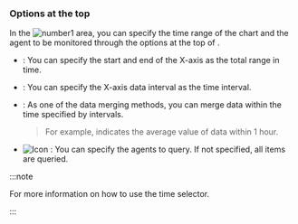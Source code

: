 ### Options at the top

In the ![number1](/img/number-01.png) area, you can specify the time range of the chart and the agent to be monitored through the options at the top of <Cmdname sid="side_counter" className="uitext" />.

- <Cmdname sid="time" className="uitext" />: You can specify the start and end of the X-axis as the total range in time.

- <Cmdname sid="interval" className="uitext" />: You can specify the X-axis data interval as the time interval.

- <Cmdname sid="time_merge" className="uitext" />: As one of the data merging methods, you can merge data within the time specified by intervals.

  > For example, <Cmdname sid="merge_avg" className="uitext" /> indicates the average value of data within 1 hour.

- ![Icon](/img/ic-pageview.svg) <Cmdname sid="agent" className="uitext" />: You can specify the agents to query. If not specified, all items are queried.

:::note 

For more information on how to use the time selector.

:::
